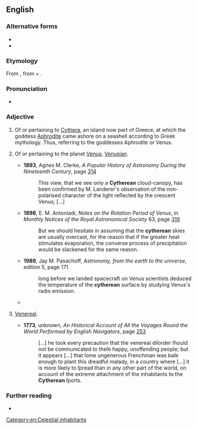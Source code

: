==English==

===Alternative forms===
* {{alter|en|Cytherian}}
* {{non-gloss definition|also attested with an initial minuscule {{m|en||c}}}}

===Etymology===
From {{m|en|Cythera}}, from {{uder|en|grc|Κύθηρα}} + {{m|en|-an}}.

===Pronunciation===
* {{a|US}} {{IPA|en|/ˌsɪ.ðəˈɹi.ən/}}

===Adjective===
{{en-adj|-}}

# {{lb|en|uncommon}} Of or pertaining to [[Cythera]], an island now part of Greece, at which the goddess [[Aphrodite]] came ashore on a seashell according to Greek mythology. Thus, referring to the goddesses Aphrodite or Venus.
# {{lb|en|uncommon}} Of or pertaining to the planet [[Venus]]; [[Venusian]].
#* '''1893''', Agnes M. Clerke, ''A Popular History of Astronomy During the Nineteenth Century'', page [http://books.google.com/books?id=mgZDAAAAIAAJ&pg=PA314&dq=cytherean 314]
#*: This view, that we see only a '''Cytherean''' cloud-canopy, has been confirmed by M. Landerer's observation of the non-polarised character of the light reflected by the crescent Venus; [...]
#* '''1898''', E. M. Antoniadi, ''Notes on the Rotation Period of Venus'', in ''Monthly Notices of the Royal Astronomical Society'' 63, page [http://books.google.com/books?id=WPc3AAAAMAAJ&pg=PA319&dq=cytherean 319]
#*: But we should hesitate in assuming that the '''cytherean''' skies are usually overcast, for the reason that if the greater heat stimulates evaporation, the converse process of precipitation would be slackened for the same reason.
#* '''1989''', Jay M. Pasachoff, ''Astronomy, from the earth to the universe'', edition 5, page 171
#*: long before we landed spacecraft on Venus scientists deduced the temperature of the '''cytherean''' surface by studying Venus's radio emission.
#* {{quote-text|en|year=1991|author=Kenneth R. Lang & Charles Allen Whitney|title=Wanderers in space: exploration and discovery in the solar system|page=78|passage=In fact, Soviet astronomers once thought that the thick, dense '''Cytherean''' atmosphere might not let any sunlight reach the surface.}}
# {{lb|en|rare}} [[venereal|Venereal]].
#* '''1773''', unknown, ''An Historical Account of All the Voyages Round the World Performed by English Navigators'', page [http://books.google.com/books?id=daYNAAAAQAAJ&pg=PA258&dq=cytherean 253]
#*: [...] he took every precaution that the venereal diſorder ſhould not be communicated to theſe happy, unoffending people; but it appears [...] that ſome ungenerous Frenchman was baſe enough to plant this dreadful malady, in a country where [...] it is more likely to ſpread than in any other part of the world, on account of the extreme attachment of the inhabitants to the '''Cytherean''' ſports.

===Further reading===
* {{pedia}}

[[Category:en:Celestial inhabitants]]